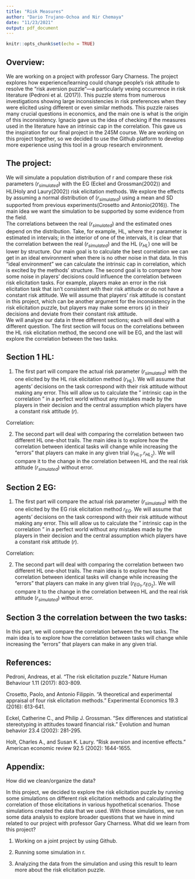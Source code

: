 ```yaml
---
title: "Risk Measures"
author: "Dario Trujano-Ochoa and Nir Chemaya"
date: "11/23/2021"
output: pdf_document
---
```


```r
knitr::opts_chunk$set(echo = TRUE)
```
## Overview:
We are working on a project with professor Gary Charness. The project explores how experience/learning could change people's risk attitude to resolve the "risk aversion puzzle"—a particularly vexing occurrence in risk literature (Pedroni et al. (2017)). This puzzle stems from numerous investigations showing large inconsistencies in risk preferences when they were elicited using different or even similar methods. This puzzle raises many crucial questions in economics, and the main one is what is the origin of this inconsistency.  Ignacio gave us the idea of checking if the measures used in the literature have an intrinsic cap in the correlation. This gave us the inspiration for our final project in the 245M course. We are working on this project together, so we decided to use the Github platform to develop more experience using this tool in a group research environment.

## The project:
 We will simulate a population distribution of r and compare these risk parameters $(r_{simulated})$ with the EG (Eckel and Grossman(2002)) and HL(Holy and Laury(2002)) risk elicitation methods. We explore the effects by assuming a normal distribution of $(r_{simulated})$ using a mean and SD supported from previous experiments(Crosetto and Antonio(2016)). The main idea we want the simulation to be supported by some evidence from the field.  
The correlations between the real $(r_{simulated})$ and the estimated ones depend on the distribution. Take, for example, HL, where the r parameter is estimated in intervals; in the interior of one of the intervals, it is clear that the correlation between the real $(r_{simulated})$ and the HL $(r_{HL})$ one will be lower by structure. Our main goal is to calculate the best correlation we can get in an ideal environment when there is no other noise in that data. In this "ideal environment" we can calculate the intrinsic cap in correlation, which is excited by the methods' structure. The second goal is to compare how some noise in players' decisions could influence the correlation between risk elicitation tasks. For example, players make an error in the risk elicitation task that isn't consistent with their risk attitude or do not have a constant risk attitude. We will assume that players' risk attitude is constant in this project, which can be another argument for the inconsistency in the risk elicitation puzzle, but players may make some errors $(\epsilon)$ in their decisions and deviate from their constant risk attitude.  
We will analyze our data in three different sections; each will deal with a different question. The first section will focus on the correlations between the HL risk elicitation method, the second one will be EG, and the last will explore the correlation between the two tasks.

##  Section 1 HL:
1)	The first part will compare the actual risk parameter $(r_{simulated})$ with the one elicited by the HL risk elicitation method $(r_{HL})$. We will assume that agents' decisions on the task correspond with their risk attitude without making any error. This will allow us to calculate the " intrinsic cap in the correlation " in a perfect world without any mistakes made by the players in their decision and the central assumption which players have a constant risk attitude $(r)$.

\begin{center} 
\includegraphics[width=6in]{../results/corr_HL.pdf} 
\end{center}


Correlation:


2)	 The second part will deal with comparing the correlation between two different HL one-shot trails. The main idea is to explore how the correlation between identical tasks will change while increasing the "errors" that players can make in any given trial $(r_{HL_1},r_{HL_2})$. We will compare it to the change in the correlation between HL and the real risk attitude $(r_{simulated})$  without error.


\begin{center} 
\includegraphics[width=6in]{../results/corr_sd_epsilon_HL.pdf} 
\end{center}

## Section 2 EG:
1)	The first part will compare the actual risk parameter $(r_{simulated})$ with the one elicited by the EG risk elicitation method $r_{EG}$. We will assume that agents' decisions on the task correspond with their risk attitude without making any error. This will allow us to calculate the " intrinsic cap in the correlation " in a perfect world without any mistakes made by the players in their decision and the central assumption which players have a constant risk attitude $(r)$.

\begin{center} 
\includegraphics[width=6in]{../results/corr_EG.pdf} 
\end{center}


Correlation:


2)	 The second part will deal with comparing the correlation between two different HL one-shot trails. The main idea is to explore how the correlation between identical tasks will change while increasing the "errors" that players can make in any given trial $(r_{EG_1},r_{EG_2})$. We will compare it to the change in the correlation between HL and the real risk attitude $(r_{simulated})$  without error.

\begin{center} 
\includegraphics[width=6in]{../results/corr_sd_epsilon_EG.pdf} 
\end{center}

## Section 3 the correlation between the two tasks:
In this part, we will compare the correlation between the two tasks. The main idea is to explore how the correlation between tasks will change while increasing the "errors" that players can make in any given trial.

\begin{center} 
\includegraphics[width=6in]{../results/corr_EG_HL.pdf} 
\end{center}


## References:
Pedroni, Andreas, et al. "The risk elicitation puzzle." Nature Human Behaviour 1.11 (2017): 803-809.

Crosetto, Paolo, and Antonio Filippin. "A theoretical and experimental appraisal of four risk elicitation methods." Experimental Economics 19.3 (2016): 613-641.

Eckel, Catherine C., and Philip J. Grossman. "Sex differences and statistical stereotyping in attitudes toward financial risk." Evolution and human behavior 23.4 (2002): 281-295.

Holt, Charles A., and Susan K. Laury. "Risk aversion and incentive effects." American economic review 92.5 (2002): 1644-1655.

## Appendix:
How did we clean/organize the data?

In this project, we decided to explore the risk elicitation puzzle by running some simulations on different risk elicitation methods and calculating the correlation of those elicitations in various hypothetical scenarios. Those simulations created the data that we used. With those simulations, we run some data analysis to explore broader questions that we have in mind related to our project with professor Gary Charness. 
What did we learn from this project?

1.	Working on a joint project by using Github.

2.	 Running some simulation in r.

3.	Analyzing the data from the simulation and using this result to learn more about the risk elicitation puzzle.

```r

```





